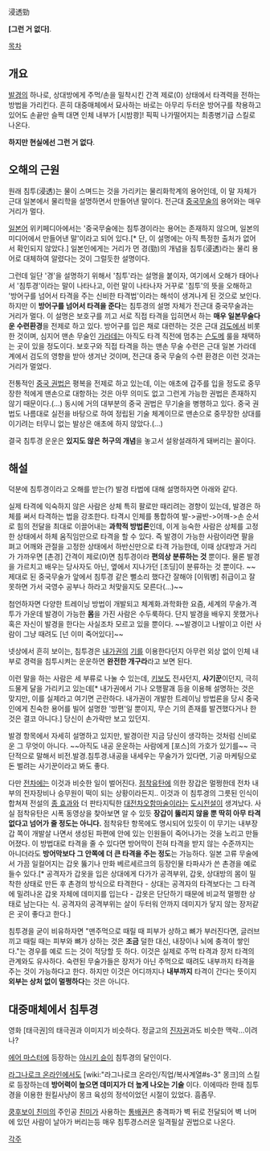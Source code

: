 浸透勁

'''[그런 거 없다]'''.

[[목차]]

== 개요 ==
[[발경]]의 하나로, 상대방에게 주먹/손을 밀착시킨 간격 제로(0) 상태에서 타격력을 전하는 방법을 가리킨다. 
흔히 대중매체에서 묘사하는 바로는 아무리 두터운 방어구를 착용하고 있어도 손끝만 슬쩍 대면 인체 내부가 [시밤쾅]! 픽픽 나가떨어지는 최종병기급 스킬로 나온다. 

'''하지만 현실에선 그런 거 없다'''.
== 오해의 근원 ==
원래 침투(浸透)는 물이 스며드는 것을 가리키는 물리화학계의 용어인데, 이 말 자체가 근대 일본에서 물리학을 설명하면서 만들어낸 말이다. 전근대 [[중국무술]]의 용어와는 매우 거리가 멀다.

[[일본어]] 위키페디아에서는 '중국무술에는 침투경이라는 용어는 존재하지 않으며, 일본의 미디어에서 만들어낸 말'이라고 되어 있다.[* 단, 이 설명에는 아직 특정한 출처가 없어서 확인되지 않았다.] 일본인에게는 거리가 먼 경(勁)의 개념을 침투(浸透)라는 물리 용어로 대체하여 알렸다는 것이 그럴듯한 설명이다.

그런데 일단 '경'을 설명하기 위해서 '침투'라는 설명을 붙이자, 여기에서 오해가 태어나서 '침투경'이라는 말이 나타나고, 이런 말이 나타나자 거꾸로 '침투'의 뜻을 오해하고 '방어구를 넘어서 타격을 주는 신비한 타격법'이라는 해석이 생겨나게 된 것으로 보인다.
하지만 이 '''방어구를 넘어서 타격을 준다'''는 침투경의 설명 자체가 전근대 중국무술과는 거리가 멀다. 이 설명은 보호구를 끼고 서로 직접 타격을 입히면서 하는 '''매우 일본무술다운 수련환경'''을 전제로 하고 있다. 방어구를 입은 채로 대련하는 것은 근대 [[검도]]에서 비롯한 것이며, 심지어 맨손 무술인 [[가라데]]는 아직도 타격 직전에 멈추는 [[슨도메]] 룰을 채택하는 곳이 있을 정도이다. 보호구와 직접 타격을 하는 맨손 무술 수련은 근대 일본 가라데 계에서 검도의 영향을 받아 생겨난 것이며, 전근대 중국 무술의 수련 환경은 이런 것과는 거리가 멀었다.

전통적인 [[중국 권법]]은 평복을 전제로 하고 있는데, 이는 애초에 갑주를 입을 정도로 중무장한 적에게 맨손으로 대항하는 것은 아무 의미도 없고 그런게 가능한 권법은 존재하지 않기 때문이다.(…) 동시에 거의 대부분의 중국 권법은 무기술을 병행하고 있다. 중국 권법도 나름대로 실전을 바탕으로 하여 정립된 기술 체계이므로 맨손으로 중무장한 상대를 이기려는 터무니 없는 발상은 애초에 하지 않았다.(…)

결국 침투경 운운은 '''있지도 않은 허구의 개념'''을 놓고서 설왕설래하게 돼버리는 꼴이다.

== 해설 ==
덕분에 침투경이라고 오해를 받는(?) 발경 타법에 대해 설명하자면 아래와 같다. 

실제 타격에 익숙하지 않은 사람은 상체 특히 팔로만 때리려는 경향이 있는데, 발경은 하체를 써서 타격하는 법을 강조한다. 타격시 인체를 통합하여 발->골반->어깨->손 순서로 힘의 전달을 최대로 이끌어내는 '''과학적 방법론'''인데, 이게 능숙한 사람은 상체를 고정한 상태에서 하체 움직임만으로 타격을 할 수 있다. 
즉 발경이 가능한 사람이라면 팔을 펴고 어깨와 관절을 고정한 상태에서 하반신만으로 타격 가능한데, 이때 상대방과 거리가 가까우면 [촌경] 간격이 제로(0)면 침투경이라 '''편의상 분류하는 것''' 뿐이다. 물론 발경을 가르치고 배우는 당사자도 아닌, 옆에서 지나가던 [초딩]이 분류하는 것 뿐이다. ~~제대로 된 중국무술가 앞에서 침투경 같은 뻘소리 했다간 잘해야 [이뭐병] 취급이고 잘못하면 가서 국영수 공부나 하라고 처맞을지도 모른다(...)~~

첨언하자면 다양한 트레이닝 방법이 개발되고 체계화.과학화한 요즘, 세계의 무술가.격투가 가운데 발경이 가능한 '''몸'''을 가진 사람은 수두룩하다. 단지 발경을 배우지 못했거나 혹은 자신이 발경을 한다는 사실조차 모르고 있을 뿐이다. ~~발경이고 나발이고 이런 사람이 그냥 때려도 [넌 이미 죽어있다]~~

넷상에서 흔히 보이는, 침투경은 [[내가권]]의 [[기]]를 이용한다던지 아무런 외상 없이 인체 내부로 경력을 침투시켜는 운운하면 '''완전한 개구라'''라고 보면 된다.

이런 말을 하는 사람은 세 부류로 나눌 수 있는데, [[키보도]] 전사던지, '''사기꾼'''이던지, 극히 드물게 달을 가리키고 있는데[* 내가권에서 기나 오행팔괘 등을 이용해 설명하는 것은 맞지만, 이를 실제라고 여기면 곤란하다. 내가권이 개발한 트레이닝 방법론을 당시 중국인에게 친숙한 용어를 빌어 설명한 '방편'일 뿐이지, 무슨 기의 존재를 발견했다거나 한 것은 결코 아니다.] 당신이 손가락만 보고 있던지.

발경 항목에서 자세히 설명하고 있지만, 발경이란 지금 당신이 생각하는 것처럼 신비로운 그 무엇이 아니다. ~~아직도 내공 운운하는 사람에게 [포스]의 가호가 있기를~~ 극단적으로 말해서 비전.발경.침투경.내공을 내세우는 무술가가 있다면, 기공 마케팅으로 돈 벌려는 사기꾼이라고 봐도 좋다. 

다만 [[전차]]에는 이것과 비슷한 일이 벌어진다. [[점착유탄]]에 의한 장갑은 멀쩡한데 전차 내부의 전자장비나 승무원이 떡이 되는 상황이라든지.. 이것과 이 침투경의 그릇된 인식이 합쳐져 전설의 [[종 효과]]와 더 판타지틱한 [[대전차오함마술]]이라는 [[도시전설]]이 생겨났다.
사실 점착유탄은 시폭 동영상을 찾아보면 알 수 있듯 '''장갑이 뚫리지 않을 뿐 딱히 아무 타격 없다고 넘어가 줄 정도는 아니다.''' 점착유탄 항목에도 명시되어 있듯이 이 무기는 내부장갑 쪽이 개발살 나면서 생성된 파편에 안에 있는 인원들이 죽어나가는 것을 노리고 만들어졌다.
이 방법대로 타격을 줄 수 있다면 방어막이 전혀 타격을 받지 않는 수준까지는 아니더라도 '''방어막보다 그 안쪽에 더 큰 타격을 주는 정도'''는 가능하다. 일본 고류 무술에서 가끔 일컬어지는 갑옷 뚫기나 만화 베르세르크의 등장인물 타파샤가 쓴 촌경을 예로 들수 있다.[* 공격자가 갑옷을 입은 상대에게 다가가 공격부위, 갑옷, 상대방의 몸이 밀착한 상태로 만든 후 촌경의 방식으로 타격한다 - 상대는 공격자의 타격보다는 그 타격에 밀려나온 갑옷 자체에 데미지를 입는다 - 갑옷은 단단하기 때문에 비교적 멀쩡한 상태로 남는다는 식. 공격자의 공격부위는 살이 두터워 안까지 데미지가 닿지 않는 장저같은 곳이 좋다고 한다.]

침투경을 굳이 비유하자면 "맨주먹으로 때릴 때 피부가 상하고 뼈가 부러진다면, 글러브 끼고 때릴 때는 피부와 뼈가 상하는 것은 '''조금''' 덜한 대신, 내장이나 뇌에 충격이 쌓인다."는 경우를 예로 드는 것이 적당할 듯 하다. 이것은 실제로 주먹 타격과 장저 타격의 관계와도 유사하다.
숙련된 무술가들은 장저가 아닌 주먹으로 때려도 내부까지 타격을 주는 것이 가능하다고 한다. 하지만 이것은 어디까지나 '''내부까지''' 타격이 간다는 뜻이지 '''외부는 상처 없이 멀쩡하다'''는 것은 아니다. 

== 대중매체에서 침투경 ==
영화 [태극권]의 태극권과 이미지가 비슷하다. 정글고의 [http://comic.naver.com/webtoon/detail.nhn?titleId=15640&no=254&weekday=mon 진자권]과도 비슷한 맥락…이려나?

[[에어 마스터]]에 등장하는 [[야시키 슌]]이 침투경의 달인이다.

[[라그나로크 온라인]]에서도 [wiki:"라그나로크 온라인/직업/복사계열#s-3" 몽크]의 스킬로 등장하는데 '''방어력이 높으면 데미지가 더 높게 나오는 기술''' 이다. 이에따라 한때 침투경을 이용한 원킬사냥이 몽크 육성의 정석이었던 시절이 있었다. 흠좀무. 

[[쿵후보이 친미]]의 주인공 [[친미]]가 사용하는 [[통배권]]은 충격파가 벽 뒤로 전달되어 벽 너머에 있던 사람이 날아가 버리는등 매우 침투경스러운 일격필살 권법으로 나온다. 

[[각주]]
